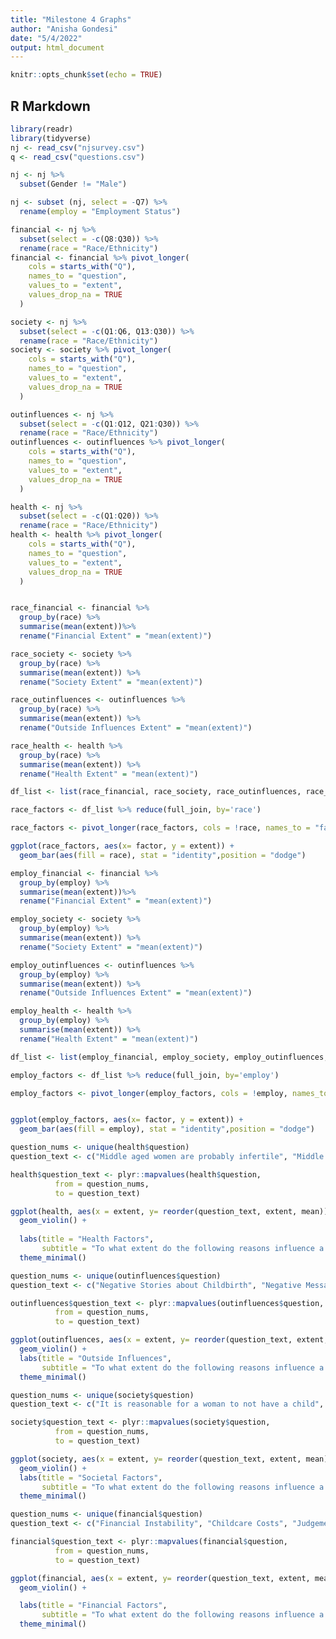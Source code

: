 ```yaml
---
title: "Milestone 4 Graphs"
author: "Anisha Gondesi"
date: "5/4/2022"
output: html_document
---
```


```r
knitr::opts_chunk$set(echo = TRUE)
```

## R Markdown

```r
library(readr)
library(tidyverse)
nj <- read_csv("njsurvey.csv")
q <- read_csv("questions.csv")

nj <- nj %>%
  subset(Gender != "Male")

nj <- subset (nj, select = -Q7) %>%
  rename(employ = "Employment Status")

financial <- nj %>%
  subset(select = -c(Q8:Q30)) %>%
  rename(race = "Race/Ethnicity")
financial <- financial %>% pivot_longer(
    cols = starts_with("Q"),
    names_to = "question",
    values_to = "extent",
    values_drop_na = TRUE
  )

society <- nj %>%
  subset(select = -c(Q1:Q6, Q13:Q30)) %>%
  rename(race = "Race/Ethnicity")
society <- society %>% pivot_longer(
    cols = starts_with("Q"),
    names_to = "question",
    values_to = "extent",
    values_drop_na = TRUE
  )

outinfluences <- nj %>%
  subset(select = -c(Q1:Q12, Q21:Q30)) %>%
  rename(race = "Race/Ethnicity")
outinfluences <- outinfluences %>% pivot_longer(
    cols = starts_with("Q"),
    names_to = "question",
    values_to = "extent",
    values_drop_na = TRUE
  )

health <- nj %>%
  subset(select = -c(Q1:Q20)) %>%
  rename(race = "Race/Ethnicity")
health <- health %>% pivot_longer(
    cols = starts_with("Q"),
    names_to = "question",
    values_to = "extent",
    values_drop_na = TRUE
  )



```


```r
race_financial <- financial %>%
  group_by(race) %>%
  summarise(mean(extent))%>%
  rename("Financial Extent" = "mean(extent)")

race_society <- society %>%
  group_by(race) %>%
  summarise(mean(extent)) %>%
  rename("Society Extent" = "mean(extent)")

race_outinfluences <- outinfluences %>%
  group_by(race) %>%
  summarise(mean(extent)) %>%
  rename("Outside Influences Extent" = "mean(extent)")

race_health <- health %>%
  group_by(race) %>%
  summarise(mean(extent)) %>%
  rename("Health Extent" = "mean(extent)")

df_list <- list(race_financial, race_society, race_outinfluences, race_health)

race_factors <- df_list %>% reduce(full_join, by='race')


```


```r
race_factors <- pivot_longer(race_factors, cols = !race, names_to = "factor", values_to = "extent")
```


```r
ggplot(race_factors, aes(x= factor, y = extent)) +
  geom_bar(aes(fill = race), stat = "identity",position = "dodge")
```

```r
employ_financial <- financial %>%
  group_by(employ) %>%
  summarise(mean(extent))%>%
  rename("Financial Extent" = "mean(extent)")

employ_society <- society %>%
  group_by(employ) %>%
  summarise(mean(extent)) %>%
  rename("Society Extent" = "mean(extent)")

employ_outinfluences <- outinfluences %>%
  group_by(employ) %>%
  summarise(mean(extent)) %>%
  rename("Outside Influences Extent" = "mean(extent)")

employ_health <- health %>%
  group_by(employ) %>%
  summarise(mean(extent)) %>%
  rename("Health Extent" = "mean(extent)")

df_list <- list(employ_financial, employ_society, employ_outinfluences, employ_health)

employ_factors <- df_list %>% reduce(full_join, by='employ')

employ_factors <- pivot_longer(employ_factors, cols = !employ, names_to = "factor", values_to = "extent")


ggplot(employ_factors, aes(x= factor, y = extent)) +
  geom_bar(aes(fill = employ), stat = "identity",position = "dodge")

```

```r
question_nums <- unique(health$question)
question_text <- c("Middle aged women are probably infertile", "Middle aged women will face health complications", "Women without children live longer than those who do", "Women should be physically fit before having children", "Pregnancy can cause high blood pressure, depression or anxiety", "Health risks outweigh benefits", "Young women shouldn't have health concerns","Women should not consider health risks when choosing to have a ahild", "Pregnancy after the age of 30 has lots of risks", "Biologically, it's too late to have a child after mid-thirties")

health$question_text <- plyr::mapvalues(health$question, 
          from = question_nums, 
          to = question_text)

ggplot(health, aes(x = extent, y= reorder(question_text, extent, mean))) +
  geom_violin() +
  
  labs(title = "Health Factors",
       subtitle = "To what extent do the following reasons influence a woman's decision to not have a child?", x = "1 = Strongly Disagree, 5 = Strongly Agree", y = element_blank()) +
  theme_minimal()
```

```r
question_nums <- unique(outinfluences$question)
question_text <- c("Negative Stories about Childbirth", "Negative Messages about Single Parent Households", "Family/Religion", "Pressure from Peers", "Fear of Poor Parenting Skills", "Societal Pressure to have Children", "Societal Perception that Same Sex Relationships cannot have Children", "Traditional Views that a Woman's duty is to have a Child")

outinfluences$question_text <- plyr::mapvalues(outinfluences$question, 
          from = question_nums, 
          to = question_text)

ggplot(outinfluences, aes(x = extent, y= reorder(question_text, extent, mean))) +
  geom_violin() +
  labs(title = "Outside Influences",
       subtitle = "To what extent do the following reasons influence a woman's decision to not have a child?", x = "1 = Strongly Disagree, 5 = Strongly Agree", y = element_blank()) +
  theme_minimal()
```

```r
question_nums <- unique(society$question)
question_text <- c("It is reasonable for a woman to not have a child", "Society has a negative opinion about women who choose not to have a child", "Women who choose to not have a child are making a poor decision", "Women and Men who choose to not have a child are viewed the same", "Women who choose not to have a child are selfish")

society$question_text <- plyr::mapvalues(society$question, 
          from = question_nums, 
          to = question_text)

ggplot(society, aes(x = extent, y= reorder(question_text, extent, mean))) +
  geom_violin() +
  labs(title = "Societal Factors",
       subtitle = "To what extent do the following reasons influence a woman's decision to not have a child?", x = "1 = Strongly Disagree, 5 = Strongly Agree", y = element_blank()) +
  theme_minimal()
```

```r
question_nums <- unique(financial$question)
question_text <- c("Financial Instability", "Childcare Costs", "Judgement because of a Decision based on Finances", "High Opportunity Cost in losing Potential Earnings", "High Cost of Fertility Treatments/Adoption", "No Financial Support from Partner")

financial$question_text <- plyr::mapvalues(financial$question, 
          from = question_nums, 
          to = question_text)

ggplot(financial, aes(x = extent, y= reorder(question_text, extent, mean))) +
  geom_violin() +

  labs(title = "Financial Factors",
       subtitle = "To what extent do the following reasons influence a woman's decision to not have a child?", x = "1 = Strongly Disagree, 5 = Strongly Agree", y = element_blank()) +
  theme_minimal()
```

